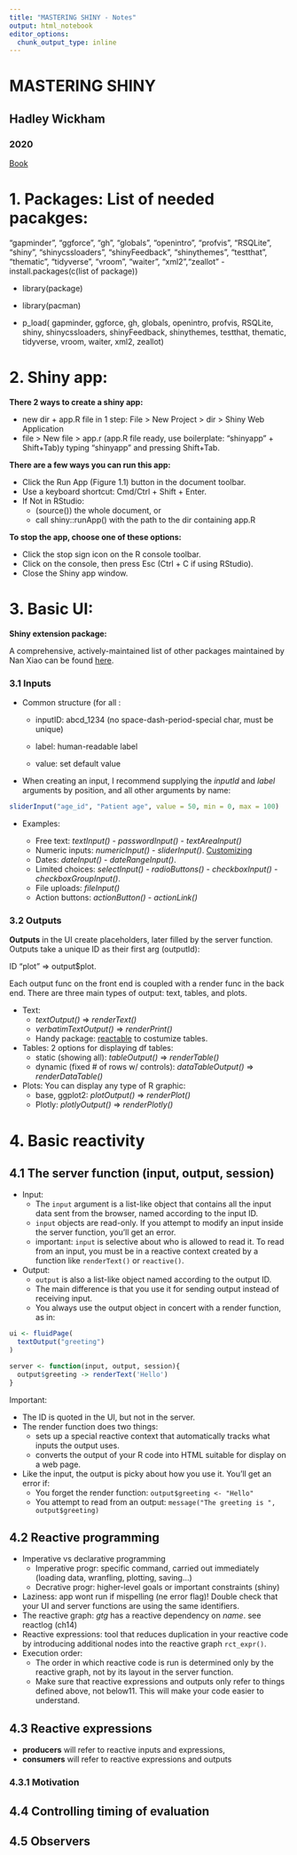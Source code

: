 ```yaml
---
title: "MASTERING SHINY - Notes"
output: html_notebook
editor_options: 
  chunk_output_type: inline
---
```


# MASTERING SHINY 
## Hadley Wickham
### 2020
[Book](https://mastering-shiny.org/index.html)


# 1. Packages: List of needed pacakges:

"gapminder", "ggforce", "gh", "globals", "openintro", "profvis", 
"RSQLite", "shiny", "shinycssloaders", "shinyFeedback", "shinythemes", "testthat", "thematic", "tidyverse", "vroom", "waiter", "xml2","zeallot" 
 - install.packages(c(list of package))
 
 - library(package)
 
 - library(pacman)
 
 - p_load(
  gapminder, ggforce, gh, globals, openintro, profvis, RSQLite, shiny,
  shinycssloaders, shinyFeedback, shinythemes, testthat, thematic,
  tidyverse, vroom, waiter, xml2, zeallot)
  
  
# 2. Shiny app:

**There 2 ways to create a shiny app:**

  - new dir + app.R file in 1 step: File > New Project > dir > Shiny Web Application 
  - file > New file > app.r (app.R file ready, use boilerplate:  “shinyapp” +  Shift+Tab)y typing “shinyapp” and pressing Shift+Tab.



**There are a few ways you can run this app:**

  - Click the Run App (Figure 1.1) button in the document toolbar.
  - Use a keyboard shortcut: Cmd/Ctrl + Shift + Enter.
  - If Not in RStudio: 
      - (source()) the whole document, or 
      - call shiny::runApp() with the path to the dir containing app.R


**To stop the app, choose one of these options:**

  - Click the stop sign icon on the R console toolbar.
  - Click on the console, then press Esc (Ctrl + C if using RStudio).
  - Close the Shiny app window.
  
  
# 3. Basic UI:

**Shiny extension package:**

A comprehensive, actively-maintained list of other packages  maintained by Nan Xiao can be found [here](https://github.com/nanxstats/awesome-shiny-extensions).


### 3.1 Inputs

- Common structure (for all :

  - inputID: abcd_1234 (no space-dash-period-special char,  must be unique)
  
  - label: human-readable label
  
  - value: set default value
  
- When creating an input, I recommend supplying the *inputId* and *label* arguments by position, and all other arguments by name:

```r
sliderInput("age_id", "Patient age", value = 50, min = 0, max = 100)
```


- Examples: 

  - Free text: *textInput()* - *passwordInput()* - *textAreaInput()*
  - Numeric inputs: *numericInput()* - *sliderInput()*. [Customizing](https://shiny.rstudio.com/articles/sliders.html)
  - Dates: *dateInput()* - *dateRangeInput()*. 
  - Limited choices: *selectInput()* - *radioButtons()* - *checkboxInput()* - *checkboxGroupInput()*.
  - File uploads: *fileInput()*
  - Action buttons: *actionButton()* - *actionLink()*


### 3.2 Outputs

**Outputs** in the UI create placeholders, later filled by the server function. Outputs take a unique ID as their first arg (outputId): 

ID "plot" => output$plot.

Each output func on the front end is coupled with a render func in the back end. There are three main types of output: text, tables, and plots. 

 - Text: 
    - *textOutput()* => *renderText()* 
    - *verbatimTextOutput()*  => *renderPrint()*
    - Handy package: [reactable](https://glin.github.io/reactable/index.html) to costumize tables.
 
 - Tables: 2 options for displaying df tables:
    - static (showing all): *tableOutput()* => *renderTable()* 
    - dynamic (fixed # of rows w/ controls): *dataTableOutput()* => *renderDataTable()*
  
- Plots: You can display any type of R graphic:
    - base, ggplot2: *plotOutput()* => *renderPlot()*
    - Plotly: *plotlyOutput()* => *renderPlotly()*
    
  
  
# 4. Basic reactivity

## 4.1 The server function (input, output, session)

 - Input:
    - The `input` argument is a list-like object that contains all the input data sent from the browser, named according to the input ID.
    - `input` objects are read-only. If you attempt to modify an input inside the server function, you’ll get an error.
    - important: `input` is selective about who is allowed to read it. To read from an input, you must be in a reactive context created by a function like `renderText()` or `reactive()`.

 - Output:
    - `output` is also a list-like object named according to the output ID. 
    - The main difference is that you use it for sending output instead of receiving input. 
    - You always use the output object in concert with a render function, as in:
    



```r
ui <- fluidPage(
  textOutput("greeting")
)

server <- function(input, output, session){
  output$greeting -> renderText('Hello')
}

```

Important:

 - The ID is quoted in the UI, but not in the server.
 - The render function does two things:
    - sets up a special reactive context that automatically tracks what inputs the output uses.
    - converts the output of your R code into HTML suitable for display on a web page.
 - Like the input, the output is picky about how you use it. You’ll get an error if:
    - You forget the render function: `output$greeting <- "Hello"`
    - You attempt to read from an output: ` message("The greeting is ", output$greeting)`
    
## 4.2 Reactive programming

 - Imperative vs declarative programming
    - Imperative progr: specific command, carried out immediately (loading data, wranfling, plotting, saving...)
    - Decrative progr: higher-level goals or important constraints (shiny)
 - Laziness: app wont run if mispelling (ne error flag)! Double check that your UI and server functions are using the same identifiers.
 - The reactive graph: *gtg* has a reactive dependency on *name*. see reactlog (ch14)
 - Reactive expressions: tool that reduces duplication in your reactive code by introducing additional nodes into the reactive graph `rct_expr()`.
 - Execution order:
    - The order in which reactive code is run is determined only by the reactive graph, not by its layout in the server function.
    - Make sure that reactive expressions and outputs only refer to things defined above, not below11. This will make your code easier to understand.
 
## 4.3 Reactive expressions

  - **producers** will refer to reactive inputs and expressions, 
  - **consumers** will refer to reactive expressions and outputs

### 4.3.1 Motivation



## 4.4 Controlling timing of evaluation

## 4.5 Observers
